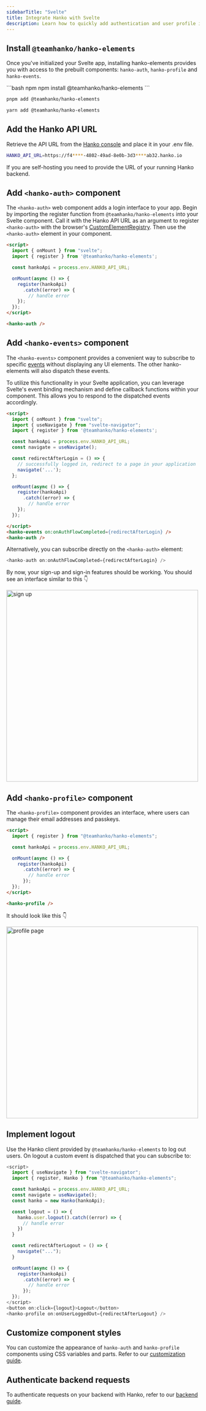 ```yaml
---
sidebarTitle: "Svelte"
title: Integrate Hanko with Svelte
description: Learn how to quickly add authentication and user profile in your Svelte app using Hanko.
---
```


## Install `@teamhanko/hanko-elements`

Once you've initialized your Svelte app, installing hanko-elements provides you with access to the prebuilt components: `hanko-auth`, `hanko-profile` and `hanko-events`.

<CodeGroup>
```bash npm
npm install @teamhanko/hanko-elements
```

```bash pnpm
pnpm add @teamhanko/hanko-elements
```

```bash yarn
yarn add @teamhanko/hanko-elements
```
</CodeGroup>

## Add the Hanko API URL

Retrieve the API URL from the [Hanko console](https://cloud.hanko.io/) and place it in your .env file.

```sh .env
HANKO_API_URL=https://f4****-4802-49ad-8e0b-3d3****ab32.hanko.io
```

<Note>
  If you are self-hosting you need to provide the URL of your running Hanko
  backend.
</Note>

## Add `<hanko-auth>` component

The `<hanko-auth>` web component adds a login interface to your app. Begin by importing the register function from `@teamhanko/hanko-elements` into your Svelte component. Call it with the Hanko API URL as an argument to register `<hanko-auth>` with the browser's [CustomElementRegistry](https://developer.mozilla.org/de/docs/Web/API/CustomElementRegistry). Then use the `<hanko-auth>` element in your component.


```html HankoAuth.svelte
<script>
  import { onMount } from "svelte";
  import { register } from '@teamhanko/hanko-elements';

  const hankoApi = process.env.HANKO_API_URL;

  onMount(async () => {
    register(hankoApi)
      .catch((error) => {
        // handle error
    });
  });
</script>

<hanko-auth />
```

## Add `<hanko-events>` component

The `<hanko-events>` component provides a convenient way to subscribe to specific
[events](https://github.com/teamhanko/hanko/blob/main/frontend/elements/README.md#events) without displaying any UI elements.
The other hanko-elements will also dispatch these events.

To utilize this functionality in your Svelte application, you can leverage Svelte's event binding mechanism and define
callback functions within your component. This allows you to respond to the dispatched events accordingly.

```html HankoAuth.svelte
<script>
  import { onMount } from "svelte";
  import { useNavigate } from "svelte-navigator";
  import { register } from '@teamhanko/hanko-elements';

  const hankoApi = process.env.HANKO_API_URL;
  const navigate = useNavigate();

  const redirectAfterLogin = () => {
    // successfully logged in, redirect to a page in your application
    navigate('...');
  };

  onMount(async () => {
    register(hankoApi)
      .catch((error) => {
        // handle error
    });
  });

</script>
<hanko-events on:onAuthFlowCompleted={redirectAfterLogin} />
<hanko-auth />
```

Alternatively, you can subscribe directly on the `<hanko-auth>` element:

```js
<hanko-auth on:onAuthFlowCompleted={redirectAfterLogin} />
```

By now, your sign-up and sign-in features should be working. You should see an interface similar to this 👇
<Frame>
<img src="/images/fullstack-guide/next-one.png" alt="sign up" width="500" style={{ borderRadius: '0.5rem' }}/>
</Frame>

## Add `<hanko-profile>` component

The `<hanko-profile>` component provides an interface, where users can manage their email addresses and passkeys.

```html HankoProfile.svelte
<script>
  import { register } from "@teamhanko/hanko-elements";

  const hankoApi = process.env.HANKO_API_URL;

  onMount(async () => {
    register(hankoApi)
      .catch((error) => {
        // handle error
      });
  });
</script>

<hanko-profile />
```

It should look like this 👇
<Frame>
<img
  src="/images/fullstack-guide/next-two.png"
  alt="profile page"
  width="500"
  style={{ borderRadius: '0.5rem' }}
/>
</Frame>

## Implement logout

Use the Hanko client provided by `@teamhanko/hanko-elements` to log out users. On logout a custom event is
dispatched that you can subscribe to:

```js HankoProfile.svelte
<script>
  import { useNavigate } from "svelte-navigator";
  import { register, Hanko } from "@teamhanko/hanko-elements";

  const hankoApi = process.env.HANKO_API_URL;
  const navigate = useNavigate();
  const hanko = new Hanko(hankoApi);

  const logout = () => {
    hanko.user.logout().catch((error) => {
      // handle error
    })
  }

  const redirectAfterLogout = () => {
    navigate("...");
  }

  onMount(async () => {
    register(hankoApi)
      .catch((error) => {
        // handle error
      });
  });
</script>
<button on:click={logout}>Logout</button>
<hanko-profile on:onUserLoggedOut={redirectAfterLogout} />
```

## Customize component styles

You can customize the appearance of `hanko-auth` and `hanko-profile` components using CSS variables and parts. Refer to our [customization guide](https://github.com/teamhanko/hanko/tree/main/frontend/elements#ui-customization).

## Authenticate backend requests

To authenticate requests on your backend with Hanko, refer to our [backend guide](/quickstarts/backend).
